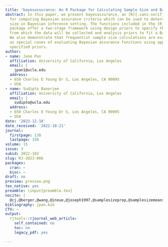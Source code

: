 ```yaml
---
title: 'bayesassurance: An R Package for Calculating Sample Size and Bayesian Assurance'
abstract: In this paper, we present bayesassurance, an [R]{.sans-serif} package designed
  for computing Bayesian assurance criteria which can be used to determine sample
  size in Bayesian inference setting. The functions included in the [R]{.sans-serif}
  package offer a two-stage framework using design priors to specify the population
  from which the data will be collected and analysis priors to fit a Bayesian model.
  We also demonstrate that frequentist sample size calculations are exactly reproduced
  as special cases of evaluating Bayesian assurance functions using appropriately
  specified priors.
author:
- name: Jane Pan
  affiliation: University of California, Los Angeles
  email: |
    jpan1@ucla.edu
  address:
  - 650 Charles E Young Dr S, Los Angeles, CA 90095
  - USA
- name: Sudipto Banerjee
  affiliation: University of California, Los Angeles
  email: |
    sudipto@ucla.edu
  address:
  - 650 Charles E Young Dr S, Los Angeles, CA 90095
  - USA
date: '2023-12-18'
date_received: '2022-10-21'
journal:
  firstpage: 138
  lastpage: 158
volume: 15
issue: 3
subid: 2022-183
slug: RJ-2023-066
packages:
  cran: ~
  bioc: ~
draft: no
preview: preview.png
tex_native: yes
preamble: \input{preamble.tex}
nocite: |
  @cj,@berger,@wang,@inoue,@joseph1997,@samplesizeprop,@samplesizemeans,@joseph1995,@joseph,@lindley,@parm,@ohagan,@bayesassurance,@parmigiani,@pham,@rahme,@raiffa,@reyes,@ggplot2
bibliography: jpan.bib
CTV: ~
output:
  rjtools::rjournal_web_article:
    self_contained: no
    toc: no
    legacy_pdf: yes

---
```

```{=latex}
\input{RJ-2023-066-src.tex}
```
